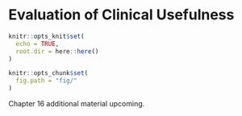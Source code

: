 # Evaluation of Clinical Usefulness {#usefulness}

```r
knitr::opts_knit$set(
  echo = TRUE,
  root.dir = here::here()
)

knitr::opts_chunk$set(
  fig.path = "fig/"
)
```

Chapter 16 additional material upcoming.
